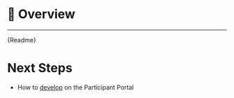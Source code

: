 
<Meta title="Docs/📝 Intro" />

# 📝 Overview

---

<Description>{Readme}</Description>

# Next Steps

- How to [develop](?path=/story/docs-%F0%9F%9B%A0%EF%B8%8F-development--page) on the Participant Portal
